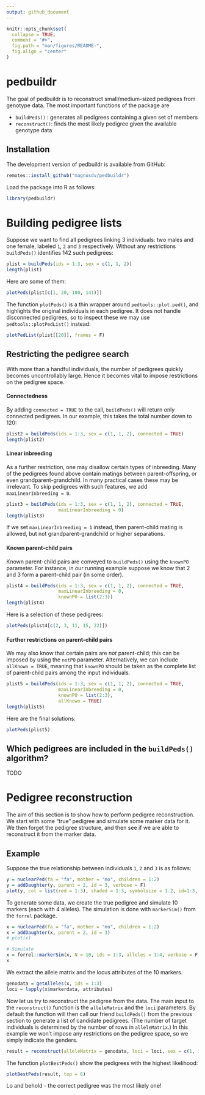 ```yaml
---
output: github_document
---
```


<!-- README.md is generated from README.Rmd. Please edit that file -->

```r
knitr::opts_chunk$set(
  collapse = TRUE,
  comment = "#>",
  fig.path = "man/figures/README-",
  fig.align = "center"
)
```
# pedbuildr

The goal of pedbuildr is to reconstruct small/medium-sized pedigrees from genotype data. The most important functions of the package are

* `buildPeds()` : generates all pedigrees containing a given set of members
* `reconstruct()`: finds the most likely pedigree given the available genotype data

## Installation
The development version of pedbuildr is available from GitHub:
``` r
remotes::install_github("magnusdv/pedbuildr")
```

Load the package into R as follows:
```r
library(pedbuildr)
```

# Building pedigree lists

Suppose we want to find all pedigrees linking 3 individuals: two males and one female, labeled `1`, `2` and `3` respectively. Without any restrictions `buildPeds()` identifies 142 such pedigrees:
```r
plist = buildPeds(ids = 1:3, sex = c(1, 1, 2))
length(plist)
```

Here are some of them: 

```r
plotPeds(plist[c(1, 20, 100, 141)])
```

The function `plotPeds()` is a thin wrapper around `pedtools::plot.ped()`, and highlights the original individuals in each pedigree. It does not handle disconnected pedigrees, so to inspect these we may use `pedtools::plotPedList()` instead:
```r
plotPedList(plist[[20]], frames = F)
```

## Restricting the pedigree search

With more than a handful individuals, the number of pedigrees quickly becomes uncontrollably large. Hence it becomes vital to impose restrictions on the pedigree space. 

#### Connectedness
By adding `connected = TRUE` to the call, `buildPeds()` will return only connected pedigrees. In our example, this takes the total number down to 120:

```r
plist2 = buildPeds(ids = 1:3, sex = c(1, 1, 2), connected = TRUE)
length(plist2)
```

#### Linear inbreeding
As a further restriction, one may disallow certain types of inbreeding. Many of the pedigrees found above contain matings between parent-offspring, or even grandparent-grandchild. In many practical cases these may be irrelevant. To skip pedigrees with such features, we add `maxLinearInbreeding = 0`. 

```r
plist3 = buildPeds(ids = 1:3, sex = c(1, 1, 2), connected = TRUE, 
                   maxLinearInbreeding = 0)
length(plist3)
```

If we set `maxLinearInbreeding = 1` instead, then parent-child mating is allowed, but not grandparent-grandchild or higher separations.

#### Known parent-child pairs
Known parent-child pairs are conveyed to `buildPeds()` using the `knownPO` parameter. For instance, in our running example suppose we know that 2 and 3 form a parent-child pair (in some order).

```r
plist4 = buildPeds(ids = 1:3, sex = c(1, 1, 2), connected = TRUE, 
                   maxLinearInbreeding = 0,
                   knownPO = list(2:3))
length(plist4)
```

Here is a selection of these pedigrees:

```r
plotPeds(plist4[c(2, 3, 11, 15, 22)])
```

#### Further restrictions on parent-child pairs
We may also know that certain pairs are *not* parent-child; this can be imposed by using the `notPO` parameter. Alternatively, we can include `allKnown = TRUE`, meaning that `knownPO` should be taken as the complete list of parent-child pairs among the input individuals.

```r
plist5 = buildPeds(ids = 1:3, sex = c(1, 1, 2), connected = TRUE, 
                   maxLinearInbreeding = 0,
                   knownPO = list(2:3), 
                   allKnown = TRUE)
length(plist5)
```

Here are the final solutions:
```r
plotPeds(plist5)
```

## Which pedigrees are included in the `buildPeds()` algorithm?
TODO

# Pedigree reconstruction
The aim of this section is to show how to perform pedigree reconstruction. We start with some "true" pedigree and simulate some marker data for it. We then forget the pedigree structure, and then see if we are able to reconstruct it from the marker data.

## Example
Suppose the true relationship between individuals `1`, `2` and `3` is as follows:
```r
y = nuclearPed(fa = "fa", mother = "mo", children = 1:2)
y = addDaughter(y, parent = 2, id = 3, verbose = F)
plot(y, col = list(red = 1:3), shaded = 1:3, symbolsize = 1.2, id=1:3, margin = c(1,1,2,1))
```

To generate some data, we create the true pedigree and simulate 10 markers (each with 4 alleles). The simulation is done with `markerSim()` from the `forrel` package.

```r
x = nuclearPed(fa = "fa", mother = "mo", children = 1:2)
x = addDaughter(x, parent = 2, id = 3)
# plot(x)

# Simulate
x = forrel::markerSim(x, N = 10, ids = 1:3, alleles = 1:4, verbose = F, seed = 123)
x
```

We extract the allele matrix and the locus attributes of the 10 markers.
```r
genodata = getAlleles(x, ids = 1:3)
loci = lapply(x$markerdata, attributes)
```

Now let us try to reconstruct the pedigree from the data. The main input to the `reconstruct()` function is the `alleleMatrix` and the `loci` parameters. By default the function will then call our friend `buildPeds()` from the previous section to generate a list of candidate pedigrees. (The number of target individuals is determined by the number of rows in `alleleMatrix`.) In this example we won't impose any restrictions on the pedigree space, so we simply indicate the genders.
```r
result = reconstruct(alleleMatrix = genodata, loci = loci, sex = c(1, 1, 2))
```

The function `plotBestPeds()` show the pedigrees with the highest likelihood:
```r
plotBestPeds(result, top = 6)
```

Lo and behold - the correct pedigree was the most likely one! 

